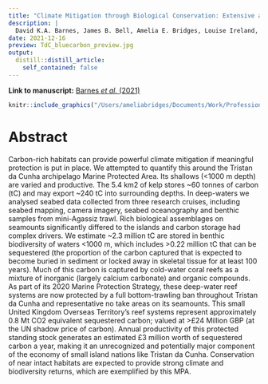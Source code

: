 ```yaml
---
title: "Climate Mitigation through Biological Conservation: Extensive and Valuable Blue Carbon Natural Capital in Tristan da Cunha’s Giant Marine Protected Zone"
description: |
  David K.A. Barnes, James B. Bell, Amelia E. Bridges, Louise Ireland, Kerry L. Howell, Stephanie M. Martin, Chester J. Sands, Alejandra Mora Soto, Terri Souster, Gareth Flint & Simon A. Morley
date: 2021-12-16
preview: TdC_bluecarbon_preview.jpg
output:
  distill::distill_article:
    self_contained: false
---
```


**Link to manuscript:** [Barnes *et al.* (2021)](https://www.mdpi.com/2079-7737/10/12/1339)

::: {.floatting}
```r
knitr::include_graphics("/Users/ameliabridges/Documents/Work/Professional_website/AEHB-website/_publications/2022-05-29-tdcbluecarbon/TdC_bluecarbon_preview.jpg")
```

# Abstract

Carbon-rich habitats can provide powerful climate mitigation if meaningful protection is put in place. We attempted to quantify this around the Tristan da Cunha archipelago Marine Protected Area. Its shallows (<1000 m depth) are varied and productive. The 5.4 km2 of kelp stores ~60 tonnes of carbon (tC) and may export ~240 tC into surrounding depths. In deep-waters we analysed seabed data collected from three research cruises, including seabed mapping, camera imagery, seabed oceanography and benthic samples from mini-Agassiz trawl. Rich biological assemblages on seamounts significantly differed to the islands and carbon storage had complex drivers. We estimate ~2.3 million tC are stored in benthic biodiversity of waters <1000 m, which includes >0.22 million tC that can be sequestered (the proportion of the carbon captured that is expected to become buried in sediment or locked away in skeletal tissue for at least 100 years). Much of this carbon is captured by cold-water coral reefs as a mixture of inorganic (largely calcium carbonate) and organic compounds. As part of its 2020 Marine Protection Strategy, these deep-water reef systems are now protected by a full bottom-trawling ban throughout Tristan da Cunha and representative no take areas on its seamounts. This small United Kingdom Overseas Territory’s reef systems represent approximately 0.8 Mt CO2 equivalent sequestered carbon; valued at >£24 Million GBP (at the UN shadow price of carbon). Annual productivity of this protected standing stock generates an estimated £3 million worth of sequestered carbon a year, making it an unrecognized and potentially major component of the economy of small island nations like Tristan da Cunha. Conservation of near intact habitats are expected to provide strong climate and biodiversity returns, which are exemplified by this MPA.

:::